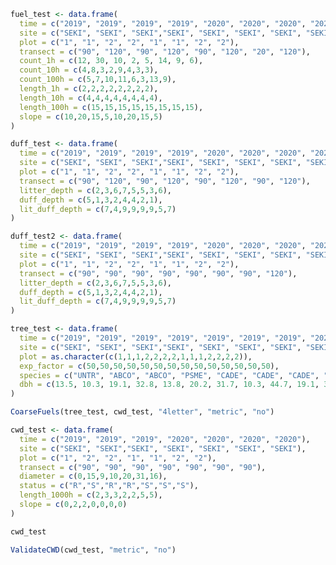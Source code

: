 
```r
fuel_test <- data.frame(
  time = c("2019", "2019", "2019", "2019", "2020", "2020", "2020", "2020"),
  site = c("SEKI", "SEKI", "SEKI","SEKI", "SEKI", "SEKI", "SEKI", "SEKI"),
  plot = c("1", "1", "2", "2", "1", "1", "2", "2"),
  transect = c("90", "120", "90", "120", "90", "120", "20", "120"),
  count_1h = c(12, 30, 10, 2, 5, 14, 9, 6),
  count_10h = c(4,8,3,2,9,4,3,3),
  count_100h = c(5,7,10,11,6,3,13,9),
  length_1h = c(2,2,2,2,2,2,2,2),
  length_10h = c(4,4,4,4,4,4,4,4),
  length_100h = c(15,15,15,15,15,15,15,15),
  slope = c(10,20,15,5,10,20,15,5)
)

duff_test <- data.frame(
  time = c("2019", "2019", "2019", "2019", "2020", "2020", "2020", "2020"),
  site = c("SEKI", "SEKI", "SEKI","SEKI", "SEKI", "SEKI", "SEKI", "SEKI"),
  plot = c("1", "1", "2", "2", "1", "1", "2", "2"),
  transect = c("90", "120", "90", "120", "90", "120", "90", "120"),
  litter_depth = c(2,3,6,7,5,5,3,6),
  duff_depth = c(5,1,3,2,4,4,2,1),
  lit_duff_depth = c(7,4,9,9,9,9,5,7)
)

duff_test2 <- data.frame(
  time = c("2019", "2019", "2019", "2019", "2020", "2020", "2020", "2020"),
  site = c("SEKI", "SEKI", "SEKI","SEKI", "SEKI", "SEKI", "SEKI", "SEKI"),
  plot = c("1", "1", "2", "2", "1", "1", "2", "2"),
  transect = c("90", "90", "90", "90", "90", "90", "90", "120"),
  litter_depth = c(2,3,6,7,5,5,3,6),
  duff_depth = c(5,1,3,2,4,4,2,1),
  lit_duff_depth = c(7,4,9,9,9,9,5,7)
)

tree_test <- data.frame(
  time = c("2019", "2019", "2019", "2019", "2019", "2019", "2019", "2020", "2020", "2020", "2020", "2020", "2020", "2020"),
  site = c("SEKI", "SEKI", "SEKI","SEKI", "SEKI", "SEKI", "SEKI", "SEKI", "SEKI","SEKI", "SEKI", "SEKI", "SEKI", "SEKI"),
  plot = as.character(c(1,1,1,2,2,2,2,1,1,1,2,2,2,2)),
  exp_factor = c(50,50,50,50,50,50,50,50,50,50,50,50,50,50),
  species = c("UNTR", "ABCO", "ABCO", "PSME", "CADE", "CADE", "CADE", "PSME", "ABCO", "ABCO", "PSME", "CADE", "CADE", "CADE"),
  dbh = c(13.5, 10.3, 19.1, 32.8, 13.8, 20.2, 31.7, 10.3, 44.7, 19.1, 32.8, 13.8, 20.2, 31.7)
)
```

```r

CoarseFuels(tree_test, cwd_test, "4letter", "metric", "no")

```


```r
cwd_test <- data.frame(
  time = c("2019", "2019", "2019", "2020", "2020", "2020", "2020"),
  site = c("SEKI", "SEKI","SEKI", "SEKI", "SEKI", "SEKI", "SEKI"),
  plot = c("1", "2", "2", "1", "1", "2", "2"),
  transect = c("90", "90", "90", "90", "90", "90", "90"),
  diameter = c(0,15,9,10,20,31,16),
  status = c("R","S","R","R","S","S","S"),
  length_1000h = c(2,3,3,2,2,5,5),
  slope = c(0,2,2,0,0,0,0)
)

cwd_test
```

```r
ValidateCWD(cwd_test, "metric", "no")
```



